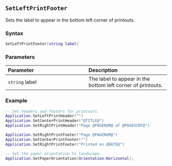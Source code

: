 ::: {.minipage data-latex="{\textwidth}"}
## `SetLeftPrintFooter`

Sets the label to appear in the bottom left corner of printouts\index{printing!headers \& footers}.

### Syntax {-}

``` .lua
SetLeftPrintFooter(string label)
```

### Parameters {-}

**Parameter** | **Description**
| :-- | :-- |
| `string` label | The label to appear in the bottom left corner of printouts. |

### Example\index{examples!changing printer settings} {-}

``` .lua
-- Set headers and footers for printouts.
Application.SetLeftPrintHeader("")
Application.SetCenterPrintHeader("@TITLE@")
Application.SetRightPrintHeader("Page @PAGENUM@ of @PAGESCNT@")

Application.SetRightPrintFooter("Page @PAGENUM@")
Application.SetCenterPrintFooter("")
Application.SetRightPrintFooter("Printed on @DATE@")

-- Set the paper orientation to landscape.
Application.SetPaperOrientation(Orientation:Horizontal);
```
:::
